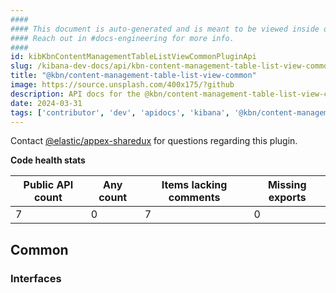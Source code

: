 ```yaml
---
####
#### This document is auto-generated and is meant to be viewed inside our experimental, new docs system.
#### Reach out in #docs-engineering for more info.
####
id: kibKbnContentManagementTableListViewCommonPluginApi
slug: /kibana-dev-docs/api/kbn-content-management-table-list-view-common
title: "@kbn/content-management-table-list-view-common"
image: https://source.unsplash.com/400x175/?github
description: API docs for the @kbn/content-management-table-list-view-common plugin
date: 2024-03-31
tags: ['contributor', 'dev', 'apidocs', 'kibana', '@kbn/content-management-table-list-view-common']
---
```




Contact [@elastic/appex-sharedux](https://github.com/orgs/elastic/teams/appex-sharedux) for questions regarding this plugin.

**Code health stats**

| Public API count  | Any count | Items lacking comments | Missing exports |
|-------------------|-----------|------------------------|-----------------|
| 7 | 0 | 7 | 0 |

## Common

### Interfaces
<DocDefinitionList data={kbnContentManagementTableListViewCommonObj.common.interfaces}/>

